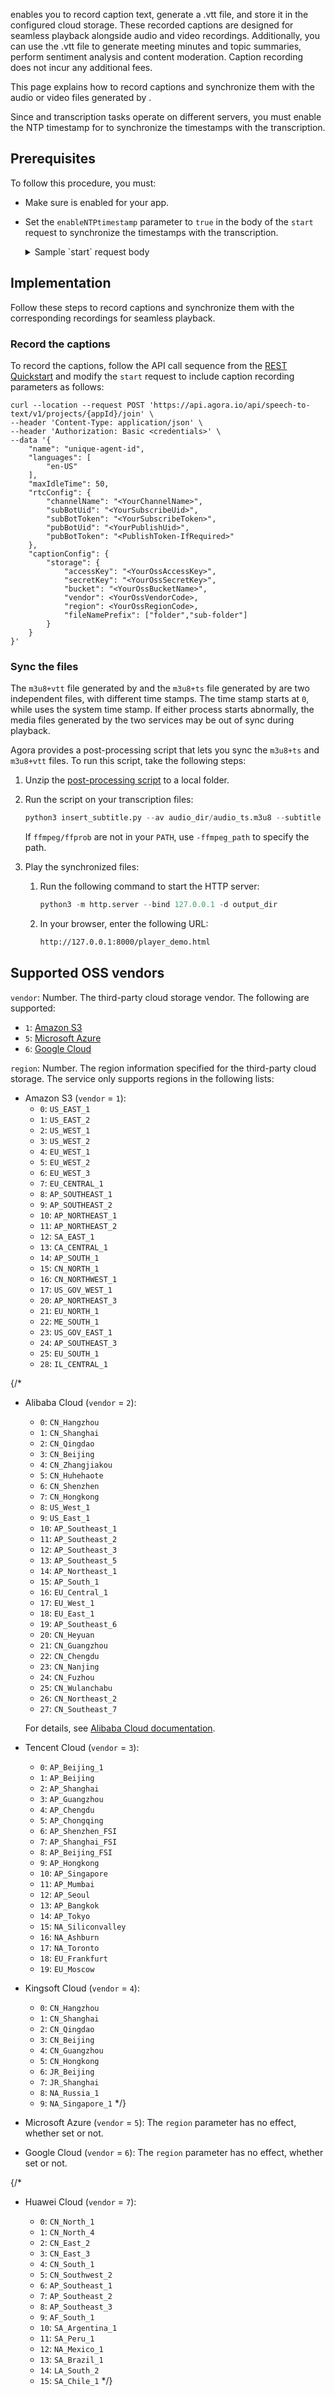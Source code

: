 
<Vpd k="NAME"/> enables you to record caption text, generate a .vtt file, and store it in the configured cloud storage. These recorded captions are designed for seamless playback alongside audio and video recordings. Additionally, you can use the .vtt file to generate meeting minutes and topic summaries, perform sentiment analysis and content moderation. Caption recording does not incur any additional fees.

This page explains how to record captions and synchronize them with the audio or video files generated by <Vg k="CREC" />.

<Admonition type="info">
Since <Vg k="CREC" /> and transcription tasks operate on different servers, you must enable the NTP timestamp for <Vg k="CREC" /> to synchronize the timestamps with the transcription.
</Admonition>

## Prerequisites

To follow this procedure, you must:

<Prerequisites />

- Make sure <Vpd k="NAME"/> is enabled for your app.

- Set the `enableNTPtimestamp` parameter to `true` in the body of the <Vg k="CREC" /> `start` request to synchronize the timestamps with the transcription.

    <details>
    <summary>Sample <Vg k="CREC" /> `start` request body</summary>
    ```json
    "recordingConfig": {
        "maxIdleTime": 30,
        "streamTypes": 2,
        "channelType": 1,
        "extensionParams": {
            "enableNTPtimestamp": true
        },
        "transcodingConfig": {
            "width": 1280,
            "height": 720,
            "fps": 15,
            "bitrate": 2400,
            "mixedVideoLayout": 3,
            "layoutConfig": [
                {
                    "alpha": 1,
                    "height": 1,
                    "render_mode": 1,
                    "uid": "22228",
                    "width": 1,
                    "x_axis": 0,
                    "y_axis": 0
                }
            ]
        }
    },
    ```
    </details>

## Implementation

Follow these steps to record captions and synchronize them with the corresponding recordings for seamless playback.

### Record the captions

To record the captions, follow the API call sequence from the [REST Quickstart](../get-started/quickstart) and modify the `start` request to include caption recording parameters as follows:

```shell
curl --location --request POST 'https://api.agora.io/api/speech-to-text/v1/projects/{appId}/join' \
--header 'Content-Type: application/json' \
--header 'Authorization: Basic <credentials>' \
--data '{
    "name": "unique-agent-id",
    "languages": [
        "en-US"
    ],
    "maxIdleTime": 50,
    "rtcConfig": {
        "channelName": "<YourChannelName>",
        "subBotUid": "<YourSubscribeUid>",
        "subBotToken": "<YourSubscribeToken>",
        "pubBotUid": "<YourPublishUid>",
        "pubBotToken": "<PublishToken-IfRequired>"
    },
    "captionConfig": {
        "storage": {
            "accessKey": "<YourOssAccessKey>",       
            "secretKey": "<YourOssSecretKey>",       
            "bucket": "<YourOssBucketName>",         
            "vendor": <YourOssVendorCode>,               
            "region": <YourOssRegionCode>,               
            "fileNamePrefix": ["folder","sub-folder"]  
        }
    }
}'
```

### Sync the files

The `m3u8+vtt` file generated by <Vpd k="NAME"/> and the `m3u8+ts` file generated by <Vg k="CREC" /> are two independent files, with different time stamps. The <Vg k="CREC" /> time stamp starts at `0`, while <Vpd k="NAME"/> uses the system time stamp. If either process starts abnormally, the media files generated by the two services may be out of sync during playback.

Agora provides a post-processing script that lets you sync the `m3u8+ts` and `m3u8+vtt` files. To run this script, take the following steps:

1. Unzip the [post-processing script](https://github.com/AgoraIO/Docs-Source/files/10931258/add_webvtt.zip) to a local folder.
1. Run the script on your transcription files:

    ```python
    python3 insert_subtitle.py --av audio_dir/audio_ts.m3u8 --subtitle subtitle_dir/subtitle.m3u8 --output output_dir/ --overwrite
    ```
    If `ffmpeg/ffprob` are not in your `PATH`, use `-ffmpeg_path` to specify the path.

1. Play the synchronized files:

    1. Run the following command to start the HTTP server:

        ```python
        python3 -m http.server --bind 127.0.0.1 -d output_dir
        ```

    1. In your browser, enter the following URL:

        ```bash
        http://127.0.0.1:8000/player_demo.html
        ```

## Supported OSS vendors

`vendor`: Number. The third-party cloud storage vendor. The following are supported:

- `1`: [Amazon S3](https://aws.amazon.com/s3/?nc1=h_ls)
- `5`: [Microsoft Azure](https://azure.microsoft.com/en-us/services/storage/blobs/)
- `6`: [Google Cloud](https://cloud.google.com/storage)

`region`: Number. The region information specified for the third-party cloud storage. The service only supports regions in the following lists:

- Amazon S3 (`vendor` = `1`):
   - `0`: `US_EAST_1`
   - `1`: `US_EAST_2`
   - `2`: `US_WEST_1`
   - `3`: `US_WEST_2`
   - `4`: `EU_WEST_1`
   - `5`: `EU_WEST_2`
   - `6`: `EU_WEST_3`
   - `7`: `EU_CENTRAL_1`
   - `8`: `AP_SOUTHEAST_1`
   - `9`: `AP_SOUTHEAST_2`
   - `10`: `AP_NORTHEAST_1`
   - `11`: `AP_NORTHEAST_2`
   - `12`: `SA_EAST_1`
   - `13`: `CA_CENTRAL_1`
   - `14`: `AP_SOUTH_1`
   - `15`: `CN_NORTH_1`
   - `16`: `CN_NORTHWEST_1`
   - `17`: `US_GOV_WEST_1`
   - `20`: `AP_NORTHEAST_3`
   - `21`: `EU_NORTH_1`
   - `22`: `ME_SOUTH_1`
   - `23`: `US_GOV_EAST_1`
   - `24`: `AP_SOUTHEAST_3`
   - `25`: `EU_SOUTH_1`
   - `28`: `IL_CENTRAL_1`

{/*
- Alibaba Cloud (`vendor` = `2`):
    - `0`: `CN_Hangzhou`
    - `1`: `CN_Shanghai`
    - `2`: `CN_Qingdao`
    - `3`: `CN_Beijing`
    - `4`: `CN_Zhangjiakou`
    - `5`: `CN_Huhehaote`
    - `6`: `CN_Shenzhen`
    - `7`: `CN_Hongkong`
    - `8`: `US_West_1`
    - `9`: `US_East_1`
    - `10`: `AP_Southeast_1`
    - `11`: `AP_Southeast_2`
    - `12`: `AP_Southeast_3`
    - `13`: `AP_Southeast_5`
    - `14`: `AP_Northeast_1`
    - `15`: `AP_South_1`
    - `16`: `EU_Central_1`
    - `17`: `EU_West_1`
    - `18`: `EU_East_1`
    - `19`: `AP_Southeast_6`
    - `20`: `CN_Heyuan`
    - `21`: `CN_Guangzhou`
    - `22`: `CN_Chengdu`
    - `23`: `CN_Nanjing`
    - `24`: `CN_Fuzhou`
    - `25`: `CN_Wulanchabu`
    - `26`: `CN_Northeast_2`
    - `27`: `CN_Southeast_7`

    For details, see [Alibaba Cloud documentation](https://www.alibabacloud.com/help/en/oss/user-guide/regions-and-endpoints).

- Tencent Cloud (`vendor` = `3`):

    - `0`: `AP_Beijing_1`
    - `1`: `AP_Beijing`
    - `2`: `AP_Shanghai`
    - `3`: `AP_Guangzhou`
    - `4`: `AP_Chengdu`
    - `5`: `AP_Chongqing`
    - `6`: `AP_Shenzhen_FSI`
    - `7`: `AP_Shanghai_FSI`
    - `8`: `AP_Beijing_FSI`
    - `9`: `AP_Hongkong`
    - `10`: `AP_Singapore`
    - `11`: `AP_Mumbai`
    - `12`: `AP_Seoul`
    - `13`: `AP_Bangkok`
    - `14`: `AP_Tokyo`
    - `15`: `NA_Siliconvalley`
    - `16`: `NA_Ashburn`
    - `17`: `NA_Toronto`
    - `18`: `EU_Frankfurt`
    - `19`: `EU_Moscow`

- Kingsoft Cloud (`vendor` = `4`):

    - `0`: `CN_Hangzhou`
    - `1`: `CN_Shanghai`
    - `2`: `CN_Qingdao`
    - `3`: `CN_Beijing`
    - `4`: `CN_Guangzhou`
    - `5`: `CN_Hongkong`
    - `6`: `JR_Beijing`
    - `7`: `JR_Shanghai`
    - `8`: `NA_Russia_1`
    - `9`: `NA_Singapore_1`
*/}

- Microsoft Azure (`vendor` = `5`): The `region` parameter has no effect, whether set or not.
- Google Cloud (`vendor` = `6`): The `region` parameter has no effect, whether set or not.

{/*
- Huawei Cloud (`vendor` = `7`):

    - `0`: `CN_North_1`
    - `1`: `CN_North_4`
    - `2`: `CN_East_2`
    - `3`: `CN_East_3`
    - `4`: `CN_South_1`
    - `5`: `CN_Southwest_2`
    - `6`: `AP_Southeast_1`
    - `7`: `AP_Southeast_2`
    - `8`: `AP_Southeast_3`
    - `9`: `AF_South_1`
    - `10`: `SA_Argentina_1`
    - `11`: `SA_Peru_1`
    - `12`: `NA_Mexico_1`
    - `13`: `SA_Brazil_1`
    - `14`: `LA_South_2`
    - `15`: `SA_Chile_1`
*/}



